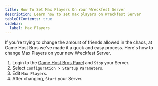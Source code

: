 ```yaml
---
title: How To Set Max Players On Your Wreckfest Server
description: Learn how to set max players on Wreckfest Server
tableOfContents: true
sidebar:
  label: Max Players
---
```


If you're trying to change the amount of friends allowed in the chaos, at Game Host Bros we've made it a quick and easy process. Here's how to change Max Players on your new Wreckfest Server.
<Steps>
1. Login to the [Game Host Bros Panel](https://panel.gamehostbros.com/) and `Stop` your Server.
2. Select `Configuration > Startup Parameters`.
3. Edit `Max Players`.
4. After changing, `Start` your Server.
</Steps>
